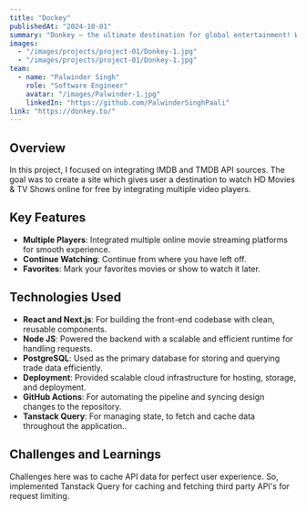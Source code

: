 ```yaml
---
title: "Dockey"
publishedAt: "2024-10-01"
summary: "Donkey – the ultimate destination for global entertainment! Watch HD Movies & TV Shows online for Free!"
images:
  - "/images/projects/project-01/Donkey-1.jpg"
  - "/images/projects/project-01/Donkey-1.jpg"
team:
  - name: "Palwinder Singh"
    role: "Software Engineer"
    avatar: "/images/Palwinder-1.jpg"
    linkedIn: "https://github.com/PalwinderSinghPaali"
link: "https://donkey.to/"
---
```


## Overview

In this project, I focused on integrating IMDB and TMDB API sources. The goal was to create a site which gives user a destination to watch HD Movies & TV Shows online for free by integrating multiple video players.

## Key Features

- **Multiple Players**: Integrated multiple online movie streaming platforms for smooth experience.
- **Continue Watching**: Continue from where you have left off.
- **Favorites**: Mark your favorites movies or show to watch it later.

## Technologies Used

- **React and Next.js**: For building the front-end codebase with clean, reusable components.
- **Node JS**: Powered the backend with a scalable and efficient runtime for handling requests.
- **PostgreSQL**: Used as the primary database for storing and querying trade data efficiently.
- **Deployment**: Provided scalable cloud infrastructure for hosting, storage, and deployment.
- **GitHub Actions**: For automating the pipeline and syncing design changes to the repository.
- **Tanstack Query**: For managing state, to fetch and cache data throughout the application..

## Challenges and Learnings

Challenges here was to cache API data for perfect user experience. So, implemented Tanstack Query for caching and fetching third party API's for request limiting.